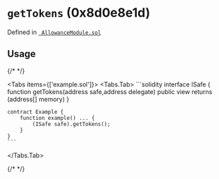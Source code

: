 

<LegacyCallout />

# `getTokens` (0x8d0e8e1d)






Defined in [` AllowanceModule.sol`](https://github.com/safe-global/safe-modules/tree/allowance/v0.1.1/modules/allowances/contracts/AllowanceModule.sol#L287)


## Usage

{/* <!-- vale off --> */}

<Tabs items={['example.sol']}>
  <Tabs.Tab>
    ```solidity
    interface ISafe {
        function getTokens(address safe,address delegate) public view returns (address[] memory)
    }

    contract Example {
        function example() ... {
            (ISafe safe).getTokens();
        }
    }
    ```
  </Tabs.Tab>
</Tabs>

{/* <!-- vale on --> */}






